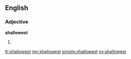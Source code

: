 ==English==

===Adjective===
'''shallowest'''

# {{en-superlative of|shallow}}

[[fr:shallowest]]
[[my:shallowest]]
[[simple:shallowest]]
[[sv:shallowest]]